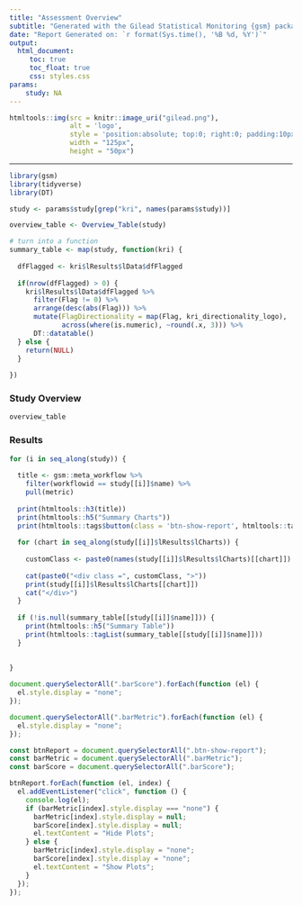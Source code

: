 ```yaml
---
title: "Assessment Overview"
subtitle: "Generated with the Gilead Statistical Monitoring {gsm} package"
date: "Report Generated on: `r format(Sys.time(), '%B %d, %Y')`"
output:
  html_document:
     toc: true
     toc_float: true
     css: styles.css
params:
    study: NA
---
```

```r
htmltools::img(src = knitr::image_uri("gilead.png"), 
               alt = 'logo', 
               style = 'position:absolute; top:0; right:0; padding:10px;', 
               width = "125px", 
               height = "50px")
```
---

```r
library(gsm)
library(tidyverse)
library(DT)

study <- params$study[grep("kri", names(params$study))]

overview_table <- Overview_Table(study) 

# turn into a function
summary_table <- map(study, function(kri) {
  
  dfFlagged <- kri$lResults$lData$dfFlagged 
  
  if(nrow(dfFlagged) > 0) {
    kri$lResults$lData$dfFlagged %>% 
      filter(Flag != 0) %>% 
      arrange(desc(abs(Flag))) %>% 
      mutate(FlagDirectionality = map(Flag, kri_directionality_logo), 
             across(where(is.numeric), ~round(.x, 3))) %>% 
      DT::datatable()
  } else {
    return(NULL)
  }
  
})
```

### Study Overview
<div class="gsm-overview-table">
```r
overview_table
```
</div>

### Results

```r
for (i in seq_along(study)) {
  
  title <- gsm::meta_workflow %>% 
    filter(workflowid == study[[i]]$name) %>% 
    pull(metric)
  
  print(htmltools::h3(title))
  print(htmltools::h5("Summary Charts"))
  print(htmltools::tags$button(class = 'btn-show-report', htmltools::tags$i(class = "fa fa-cloud"), "Show Plots"))
  
  for (chart in seq_along(study[[i]]$lResults$lCharts)) {
    
    customClass <- paste0(names(study[[i]]$lResults$lCharts)[[chart]])
    
    cat(paste0("<div class =", customClass, ">"))
    print(study[[i]]$lResults$lCharts[[chart]])
    cat("</div>")
  }
  
  if (!is.null(summary_table[[study[[i]]$name]])) {
    print(htmltools::h5("Summary Table"))
    print(htmltools::tagList(summary_table[[study[[i]]$name]]))
  }
  
  
}
```

```js
document.querySelectorAll(".barScore").forEach(function (el) {
  el.style.display = "none";
});

document.querySelectorAll(".barMetric").forEach(function (el) {
  el.style.display = "none";
});

const btnReport = document.querySelectorAll(".btn-show-report");
const barMetric = document.querySelectorAll(".barMetric");
const barScore = document.querySelectorAll(".barScore");

btnReport.forEach(function (el, index) {
  el.addEventListener("click", function () {
    console.log(el);
    if (barMetric[index].style.display === "none") {
      barMetric[index].style.display = null;
      barScore[index].style.display = null;
      el.textContent = "Hide Plots";
    } else {
      barMetric[index].style.display = "none";
      barScore[index].style.display = "none";
      el.textContent = "Show Plots";
    }
  });
});


```
